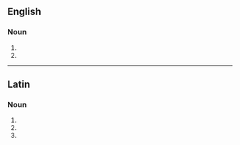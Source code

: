 ==English==

===Noun===
{{head|en|noun form}}

# {{plural of|anacoluthon|lang=en}}
# {{alternative spelling of|anacoloutha|lang=en}}

----

==Latin==

===Noun===
{{la-noun-form|anacolūtha}}

# {{inflection of|anacolūthon||nom|p|lang=la}}
# {{inflection of|anacolūthon||acc|p|lang=la}}
# {{inflection of|anacolūthon||voc|p|lang=la}}
